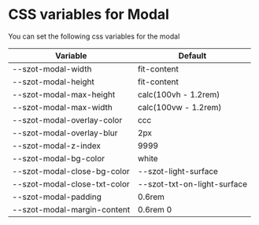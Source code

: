 
<Meta title="Components/Modal/CSS Var" />

# CSS variables for Modal

You can set the following css variables for the modal

| Variable                     | Default                     |
| ---------------------------- | --------------------------- |
| --szot-modal-width           | fit-content                 |
| --szot-modal-height          | fit-content                 |
| --szot-modal-max-height      | calc(100vh - 1.2rem)        |
| --szot-modal-max-width       | calc(100vw - 1.2rem)        |
| --szot-modal-overlay-color   | ccc                         |
| --szot-modal-overlay-blur    | 2px                         |
| --szot-modal-z-index         | 9999                        |
| --szot-modal-bg-color        | white                       |
| --szot-modal-close-bg-color  | --szot-light-surface        |
| --szot-modal-close-txt-color | --szot-txt-on-light-surface |
| --szot-modal-padding         | 0.6rem                      |
| --szot-modal-margin-content  | 0.6rem 0                    |
